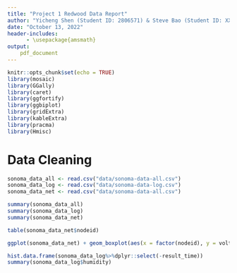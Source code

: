 ```yaml
---
title: "Project 1 Redwood Data Report"
author: "Yicheng Shen (Student ID: 2806571) & Steve Bao (Student ID: XXXXXX)"
date: "October 13, 2022"
header-includes: 
      - \usepackage{amsmath}
output: 
    pdf_document    
---
```



```r
knitr::opts_chunk$set(echo = TRUE)
library(mosaic)
library(GGally)
library(caret)
library(ggfortify)
library(ggbiplot)
library(gridExtra)
library(kableExtra)
library(pracma)
library(Hmisc)
```


# Data Cleaning

```r
sonoma_data_all <- read.csv("data/sonoma-data-all.csv")
sonoma_data_log <- read.csv("data/sonoma-data-log.csv")
sonoma_data_net <- read.csv("data/sonoma-data-all.csv")
```

```r
summary(sonoma_data_all)
summary(sonoma_data_log)
summary(sonoma_data_net)

table(sonoma_data_net$nodeid)

ggplot(sonoma_data_net) + geom_boxplot(aes(x = factor(nodeid), y = voltage))

```


```r
hist.data.frame(sonoma_data_log%>%dplyr::select(-result_time))
summary(sonoma_data_log$humidity)
```

